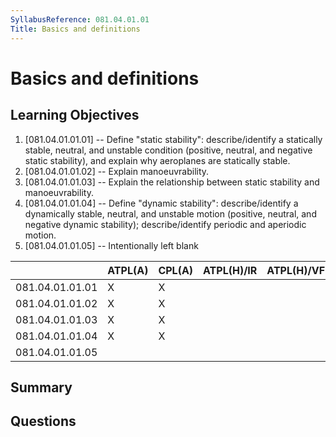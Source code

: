 ```yaml
---
SyllabusReference: 081.04.01.01
Title: Basics and definitions
---
```


# Basics and definitions

## Learning Objectives

1. [081.04.01.01.01] -- Define "static stability": describe/identify a
   statically stable, neutral, and unstable condition (positive, neutral, and
   negative static stability), and explain why aeroplanes are statically stable.
2. [081.04.01.01.02] -- Explain manoeuvrability.
3. [081.04.01.01.03] -- Explain the relationship between static stability and
   manoeuvrability.
4. [081.04.01.01.04] -- Define "dynamic stability": describe/identify a
   dynamically stable, neutral, and unstable motion (positive, neutral, and
   negative dynamic stability); describe/identify periodic and aperiodic motion.
5. [081.04.01.01.05] -- Intentionally left blank

|                 | ATPL(A) | CPL(A) | ATPL(H)/IR | ATPL(H)/VFR | CPL(H) | IR  | CBIR(A) |
| --------------- | ------- | ------ | ---------- | ----------- | ------ | --- | ------- |
| 081.04.01.01.01 | X       | X      |            |             |        |     |         |
| 081.04.01.01.02 | X       | X      |            |             |        |     |         |
| 081.04.01.01.03 | X       | X      |            |             |        |     |         |
| 081.04.01.01.04 | X       | X      |            |             |        |     |         |
| 081.04.01.01.05 |         |        |            |             |        |     |         |

## Summary

## Questions
